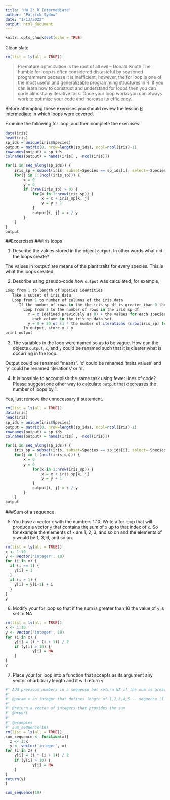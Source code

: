 ```yaml
---
title: 'HW 2: R Intermediate'
author: "Patrick Sydow"
date: "1/13/2022"
output: html_document
---
```


```r
knitr::opts_chunk$set(echo = TRUE)
```

Clean slate
```r
rm(list = ls(all = TRUE)) 
```

> Premature optimization is the root of all evil -- Donald Knuth
The humble for loop is often considered distasteful by seasoned programmers
because it is inefficient; however, the for loop is one of the most useful and
generalizable programming structures in R. If you can learn how to construct and
understand for loops then you can code almost any iterative task. Once your loop
works you can always work to optimize your code and increase its efficiency.

Before attempting these exercises you should review the lesson 
[R intermediate](../lessons/R_intermediate) in which loops were covered. 

Examine the following for loop, and then complete the exercises

```r
data(iris)
head(iris)
sp_ids = unique(iris$Species)
output = matrix(0, nrow=length(sp_ids), ncol=ncol(iris)-1)
rownames(output) = sp_ids
colnames(output) = names(iris[ , -ncol(iris)])

for(i in seq_along(sp_ids)) {
    iris_sp = subset(iris, subset=Species == sp_ids[i], select=-Species)
    for(j in 1:(ncol(iris_sp))) {
        x = 0
        y = 0
        if (nrow(iris_sp) > 0) {
            for(k in 1:nrow(iris_sp)) {
                x = x + iris_sp[k, j]
                y = y + 1
            }
            output[i, j] = x / y 
        }
    }
}
output
```
##Excercises
###Iris loops

1. Describe the values stored in the object `output`. In other words what did the 
loops create?

The values in 'output' are means of the plant traits for every species. 
This is what the loops created.

2. Describe using pseudo-code how `output` was calculated, for example,
```r
Loop from 1 to length of species identities
   Take a subset of iris data 
   Loop from 1 to number of columns of the iris data
      If the number of rows in the the iris sp df is greater than 0 then
        Loop from 1 to the number of rows in the iris sp df
          x = x (defined previously as 0) + the values for each species from 
            each column in the iris_sp data set.
          y = 0 + 50 or (1 * the number of iterations (nrow(iris_sp) for each species)
        In output, store x / y 
print output
```

3. The variables in the loop were named so as to be vague. How can the objects
`output`, `x`, and `y` could be renamed such that it is clearer what is occurring
in the loop.

Output could be renamed "means". 'x' could be renamed 'traits values' and 'y' could be renamed 'iterations' or 'n'.

4. It is possible to accomplish the same task using fewer lines of code? Please suggest one other way to calculate `output` that decreases the number of loops
by 1. 

Yes, just remove the unnecessary if statement. 

```r
rm(list = ls(all = TRUE)) 
data(iris)
head(iris)
sp_ids = unique(iris$Species)
output = matrix(0, nrow=length(sp_ids), ncol=ncol(iris)-1)
rownames(output) = sp_ids
colnames(output) = names(iris[ , -ncol(iris)])

for(i in seq_along(sp_ids)) {
    iris_sp = subset(iris, subset=Species == sp_ids[i], select=-Species)
    for(j in 1:(ncol(iris_sp))) {
        x = 0
        y = 0
            for(k in 1:nrow(iris_sp)) {
                x = x + iris_sp[k, j]
                y = y + 1
            }
            output[i, j] = x / y 
        }
    }
output
```
###Sum of a sequence

5. You have a vector `x` with the numbers 1:10. Write a
for loop that will produce a vector `y` that contains the sum of `x` up to that
index of `x`. So for example the elements of `x` are 1, 2, 3, and so on and the 
elements of `y` would be 1, 3, 6, and so on. 

```r
rm(list = ls(all = TRUE)) 
x <- 1:10
y <- vector('integer', 10)
for (i in x) {
  if (i == 1) {
    y[i] = 1
  }
  if (i > 1) {
    y[i] = y[i-1] + i
  }
}
y
```

6. Modify your for loop so that if the sum is greater than 10 the value of `y`
is set to NA

```r
rm(list = ls(all = TRUE)) 
x <- 1:10
y <- vector('integer', 10)
for (i in x) {
    y[i] = (i * (i + 1)) / 2
    if (y[i] > 10) {
            y[i] = NA
    }
}
y
```


7. Place your for loop into a function that accepts as its argument any vector
of arbitrary length and it will return `y`. 

```r
#' Add previous numbers in a sequence but return NA if the sum is greater than 10
#'
#' @param x an integer that defines length of 1,2,3,4,5... sequence (1:x)
#'
#' @return a vector of integers that provides the sum  
#' @export
#'
#' @examples
#' sum_sequence(10)
rm(list = ls(all = TRUE))
sum_sequence <- function(x){
  z <- 1:x
  y <- vector('integer', x)
for (i in z) {
    y[i] = (i * (i + 1)) / 2
    if (y[i] > 10) {
            y[i] = NA
    }
}
return(y)
}

sum_sequence(10)
```